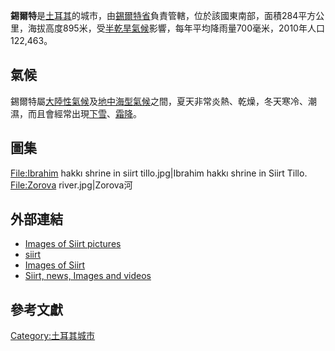 {{Infobox settlement
<!-- See Template:Infobox settlement for additional fields and descriptions -->
| name                    = 錫爾特<br>Siirt
|settlement_type = [[土耳其行政區劃|城市]]
| image_skyline           = Image:City center.jpg
| image_caption           = 錫爾特市中心
| image_shield            = 
| pushpin_map             = Turkey
| coordinates             = {{coord|37|55|30|N|41|56|45|E|format=dms|display=inline,title}}
| subdivision_type        = 國家
| subdivision_name        = {{TUR}}
| subdivision_type1       = [[土耳其行政區劃|土耳其省份]]
| subdivision_name1       = [[錫爾特省|錫爾特省]]
| subdivision_type2       = 
| subdivision_name2       = 
| leader_party            = [[Peace_and_Democracy_Party|BDP]]
| leader_title            = Mayor
| leader_name             = Tuncer Bakırhan
| leader_title1           = [[Kaymakam|Kaymakam]]
| leader_name1            = 
| area_footnotes          = {{Turkey district areas|SOURCE}}
| area_blank1_title       = 地區
| area_blank1_km2         = {{Turkey district areas|Siirt|Siirt}}
| elevation_m             = 
| population_footnotes    = {{Turkey district populations|SOURCE|Siirt}}
| population_urban        = {{Turkey district populations|Siirt|Siirt|şehir}}
| population_as_of        = {{Turkey district populations|YEAR}}
| population_blank1_title = 地區
| population_blank1       = {{Turkey district populations|Siirt|Siirt|toplam}}
| population_density_blank1_km2  = auto
| postal_code_type        = 
| postal_code             = 
| website                 = {{URL| www.siirt.bel.tr | www.siirt.bel.tr }}
}}

'''錫爾特'''是[[土耳其|土耳其]]的城市，由[[錫爾特省|錫爾特省]]負責管轄，位於該國東南部，面積284平方公里，海拔高度895米，受[[半乾旱氣候|半乾旱氣候]]影響，每年平均降雨量700毫米，2010年人口122,463。

==氣候==
錫爾特屬[[大陸性氣候|大陸性氣候]]及[[地中海型氣候|地中海型氣候]]之間，夏天非常炎熱、乾燥，冬天寒冷、潮濕，而且會經常出現[[下雪|下雪]]、[[霜降|霜降]]。

{{Weather box |metric first= Yes |single line= Yes |location= 錫爾特
|Jan high C= 6.7
|Feb high C= 8.9
|Mar high C= 13.7
|Apr high C= 19.4
|May high C= 25.3
|Jun high C= 32.3
|Jul high C= 37.2
|Aug high C= 37.0
|Sep high C= 32.3
|Oct high C= 24.4
|Nov high C= 15.4
|Dec high C= 8.8 
|Jan low C= -0.2
|Feb low C= 0.8
|Mar low C= 4.4
|Apr low C= 9.3
|May low C= 13.8
|Jun low C= 19.3 
|Jul low C= 23.6
|Aug low C= 23.3
|Sep low C= 18.9
|Oct low C= 12.9
|Nov low C= 6.3
|Dec low C= 1.9  
|Jan rain days= 11.5 
|Feb rain days= 12.0
|Mar rain days= 13.8
|Apr rain days= 13.5
|May rain days= 10.3
|Jun rain days= 3.4
|Jul rain days= 0.8
|Aug rain days= 0.6
|Sep rain days= 1.7
|Oct rain days= 8.1
|Nov rain days= 9.1
|Dec rain days= 11.7
|Jan precipitation mm = 83.2
|Feb precipitation mm = 98.0
|Mar precipitation mm = 104.7
|Apr precipitation mm = 109.4
|May precipitation mm = 60.2
|Jun precipitation mm = 8.7
|Jul precipitation mm = 1.9
|Aug precipitation mm = 1.0
|Sep precipitation mm = 4.7
|Oct precipitation mm = 47.7
|Nov precipitation mm = 79.6
|Dec precipitation mm = 92.9
|Jan humidity = 70 
|Feb humidity = 70
|Mar humidity = 59
|Apr humidity = 56
|May humidity = 52
|Jun humidity = 33
|Jul humidity = 25
|Aug humidity = 23
|Sep humidity = 28
|Oct humidity = 46
|Nov humidity = 61
|Dec humidity = 69
|Jan sun= 111.6  
|Feb sun= 123.2 
|Mar sun= 173.6 
|Apr sun= 201 
|May sun= 285.2 
|Jun sun= 354 
|Jul sun= 384.4 
|Aug sun= 359.6 
|Sep sun= 306 
|Oct sun= 226.3 
|Nov sun= 156 
|Dec sun= 108.5 
|source 1= Devlet Meteoroloji İşleri Genel Müdürlüğü <ref>[http://www.dmi.gov.tr/veridegerlendirme/il-ve-ilceler-istatistik.aspx?m=SIIRT İl ve İlçelerimize Ait İstatistiki Veriler- Meteoroloji Genel Müdürlüğü] {{webarchive|url=https://web.archive.org/web/20110119200557/http://www.dmi.gov.tr/veridegerlendirme/il-ve-ilceler-istatistik.aspx?m=SIIRT |date=2011-01-19 }}. Dmi.gov.tr. Retrieved on 2011-04-16.</ref>
|source 2= Weatherbase <ref>http://www.weatherbase.com/weather/weatherall.php3?s=1271&refer=&units=us&cityname=Siirt-Turkey</ref>
|date= May 2011
}}

== 圖集 ==
<gallery>
<!-- 檔案不存在 File:Bridge in siirt.jpg|錫爾特的橋樑 ，可從英文維基百科取得 -->
<!-- 檔案不存在 File:Ebul vefa mosque.jpg|Ebul Vefa 寺 ，可從英文維基百科取得 -->
<!-- 檔案不存在 File:Eruh belediyesi.jpg|Eruh市 ，可從英文維基百科取得 -->
<!-- 檔案不存在 File:Siirt öğretmenevi.jpg|錫爾特住宅區 ，可從英文維基百科取得 -->
File:Ibrahim hakkı shrine in siirt tillo.jpg|Ibrahim hakkı shrine in Siirt Tillo.
<!-- 檔案不存在 File:Siirt city hall(mayor).jpg|錫爾特市政府 ，可從英文維基百科取得 -->
<!-- 檔案不存在 File:Siirt Tillo.jpg|Siirt Tillo ，可從英文維基百科取得 -->
File:Zorova river.jpg|Zorova河
</gallery>

==外部連結==
* [https://web.archive.org/web/20120117120052/http://www.habercinim.com/foto-galeri.php?galerino=1 Images of Siirt pictures]
* [https://web.archive.org/web/20190609233008/http://www.siirtim.com/ siirt]
* [http://www.siirtce.net/siirt-resimleri/ Images of Siirt] {{Wayback|url=http://www.siirtce.net/siirt-resimleri/ |date=20111119142154 }}
* [http://www.siirthaber.org Siirt, news, Images and videos] {{Wayback|url=http://www.siirthaber.org/ |date=20210302201208 }}

==參考文獻==
{{Reflist}}
[[Category:土耳其城市|Category:土耳其城市]]